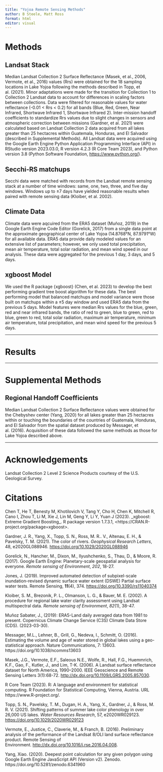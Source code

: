 ```yaml
---
title: "Yojoa Remote Sensing Methods"
author: B Steele, Matt Ross
format: html
editor: visual
---
```


# Methods

## Landsat Stack

Median Landsat Collection 2 Surface Reflectance (Masek, et al., 2006, Vermote, et al., 2016) values (Rrs) were obtained for the 18 sampling locations in Lake Yojoa following the methods described in Topp, et al. (2021). Minor adaptations were made for the transition for Collection 1 to Collection 2 Landsat data to account for differences in scaling factors between collections. Data were filtered for reasonable values for water reflectance (-0.01 \< Rrs \< 0.2) for all bands (Blue, Red, Green, Near Infrared, Shortwave Infrared 1, Shortwave Infrared 2). Inter-mission handoff coefficients to standardize Rrs values due to slight changes in sensors and atmospheric correction between missions (Gardner, et al. 2021) were calculated based on Landsat Collection 2 data acquired from all lakes greater than 25 hectacres within Guatemala, Honduras, and El Salvador (described in Supplemental Methods). All Landsat data were acquired using the Google Earth Engine Python Application Programming Interface (API) in RStudio version 2023.03.0, R version 4.2.3 (R Core Team 2023), and Python version 3.8 (Python Software Foundation, <https://www.python.org/>).

## Secchi-RS matchups

Secchi data were matched with records from the Landsat remote sensing stack at a number of time windows: same, one, two, three, and five day windows. Windows up to ±7 days have yielded reasonable results when paired with remote sensing data (Kloiber, et al. 2002).

## Climate Data

Climate data were aqcuired from the ERA5 dataset (Muñoz, 2019) in the Google Earth Engine Code Editor (Gorelick, 2017) from a single data point at the approximate geographical center of Lake Yojoa (14.8768°N, 87.9791°W) for all available data. ERA5 data provide daily modeled values for an extensive list of parameters; however, we only used total precipitation, mean air temperature, total solar radiation, and mean wind speed in our analysis. These data were aggregated for the previous 1 day, 3 days, and 5 days.

## xgboost Model

We used the R package {xgboost} (Chen, et al. 2023) to develop the best performing gradient tree boost algorithm for these data. The best performing model that balanced matchups and model variance were those built on matchups within a ±5 day window and used ERA5 data from the previous 5 days. Model features were median Rrs values for the blue, green, red and near infrared bands, the ratio of red to green, blue to green, red to blue, green to red, total solar radiation, maximum air temperature, minimum air temperature, total precipitation, and mean wind speed for the previous 5 days.

------------------------------------------------------------------------

# Results

------------------------------------------------------------------------

# Supplemental Methods

## Regional Handoff Coefficients

Median Landsat Collection 2 Surface Reflectance values were obtained for the Chebyshev center (Yang, 2020) for all lakes greater than 25 hectacres within or touching the boundaries of the countries of Guatemala, Honduras, and El Salvador from the spatial dataset produced by Messager, et al. (2016). Acquisition of these data followed the same methods as those for Lake Yojoa described above.

------------------------------------------------------------------------

# Acknowledgements

Landsat Collection 2 Level 2 Science Products courtesy of the U.S. Geological Survey.

# Citations

Chen T, He T, Benesty M, Khotilovich V, Tang Y, Cho H, Chen K, Mitchell R, Cano I, Zhou T, Li M, Xie J, Lin M, Geng
 Y, Li Y, Yuan J (2023). \_xgboost: Extreme Gradient Boosting\_. R package version 1.7.3.1,
 \<https://CRAN.R-project.org/package=xgboost\>.

Gardner, J. R., Yang, X., Topp, S. N., Ross, M. R.. V., Altenau, E. H., & Pavelsky, T. M. (2021). The color of rivers. *Geophysical Research Letters*, 48, e2020GL088946. <https://doi.org/10.1029/2020GL088946>

Gorelick, N., Hancher, M., Dixon, M., Ilyushchenko, S., Thau, D., & Moore, R. (2017). Google Earth Engine: Planetary-scale geospatial analysis for everyone. *Remote sensing of Environment*, *202*, 18-27.

Jones, J. (2019). Improved automated detection of subpixel-scale inundation-revised dynamic surface water extent (DSWE) Partial surface water tests. Remote Sensing, **11**(4), 374. <https://doi.org/10.3390/rs11040374>

Kloiber, S. M., Brezonik, P. L., Olmanson, L. G., & Bauer, M. E. (2002). A procedure for regional lake water clarity assessment using Landsat multispectral data. *Remote sensing of Environment*, *82*(1), 38-47.

Muñoz Sabater, J., (2019): ERA5-Land daily averaged data from 1981 to present. Copernicus Climate Change Service (C3S) Climate Data Store (CDS). (2023-03-30).

Messager, M.L., Lehner, B., Grill, G., Nedeva, I., Schmitt, O. (2016). Estimating the volume and age of water stored in global lakes using a geo-statistical approach. Nature Communications, 7: 13603. https://doi.org/10.1038/ncomms13603

Masek, J.G., Vermote, E.F., Saleous N.E., Wolfe, R., Hall, F.G., Huemmrich, K.F., Gao, F., Kutler, J., and Lim, T-K. (2006). A Landsat surface reflectance dataset for North America, 1990--2000. IEEE Geoscience and Remote Sensing Letters 3(1):68-72. <http://dx.doi.org/10.1109/LGRS.2005.857030>.

R Core Team (2023). R: A language and environment for statistical computing. R Foundation for Statistical Computing,
 Vienna, Austria. URL https://www.R-project.org/.

Topp, S. N., Pavelsky, T. M., Dugan, H. A., Yang, X., Gardner, J., & Ross, M. R. V. (2021). Shifting patterns of summer lake color phenology in over 26,000 US lakes. *Water Resources Research*, 57, e2020WR029123. <https://doi.org/10.1029/2020WR029123>

Vermote, E., Justice, C., Claverie, M., & Franch, B. (2016). Preliminary analysis of the performance of the Landsat 8/OLI land surface reflectance product. Remote Sensing of Environment. <http://dx.doi.org/10.1016/j.rse.2016.04.008>.

Yang, Xiao. (2020). Deepest point calculation for any given polygon using Google Earth Engine JavaScript API (Version v2). Zenodo. https://doi.org/10.5281/zenodo.6341960
